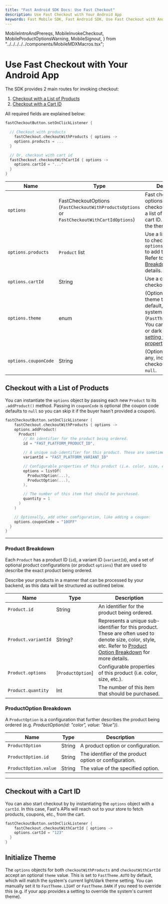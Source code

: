 ```yaml
---
title: "Fast Android SDK Docs: Use Fast Checkout"
description: Use Fast Checkout with Your Android App
keywords: Fast Mobile SDK, Fast Android SDK, Use Fast Checkout with Android
---
```


  MobileIntroAndPrereqs,
  MobileInvokeCheckout,
  MobileProductOptionsWarning,
  MobileSignout,
} from "../../../../../components/MobileMDXMacros.tsx";

# Use Fast Checkout with Your Android App

<MobileInvokeCheckout
  sdkModuleName="fast-android"
  actionType="listener"
  actionName="fastCheckoutButton"
/>

The SDK provides 2 main routes for invoking checkout:

1. [Checkout with a List of Products](#checkout-with-a-list-of-products)
2. [Checkout with a Cart ID](#checkout-with-a-cart-id)

All required fields are explained below:

```kotlin
fastCheckoutButton.setOnClickListener {

  // Checkout with products
	fastCheckout.checkoutWithProducts { options ->
    options.products = ...
  }

  // Or, checkout with cart id
  fastCheckout.checkoutWithCartId { options ->
    options.cartId = "..."
  }
}
```

| Name                 | Type                                                                                              | Description                                                                                                                                                                          |
| -------------------- | ------------------------------------------------------------------------------------------------- | ------------------------------------------------------------------------------------------------------------------------------------------------------------------------------------ |
| `options`            | FastCheckoutOptions <br /> (`FastCheckoutWithProductsOptions` or `FastCheckoutWithCartIdOptions`) | Fast checkout options enable you checkout with either a list of products or a cart ID. As well as set the theme.                                                                     |
| `options.products`   | `Product` list                                                                                    | Use a list of products to checkout. Use `options.addProduct()` to add to the list. Refer to [Product Breakdown](#product-breakdown) for more details.                                |
| `options.cartId`     | String                                                                                            | Use a cart ID to checkout.                                                                                                                                                           |
| `options.theme`      | enum                                                                                              | (Optional) Pass theme to the SDK. By default, we'll use the system theme (`FastTheme.AUTO`). You can pass in light or dark theme by [setting the theme property](#initialize-theme). |
| `options.couponCode` | String                                                                                            | (Optional) Coupon, if any, included during checkout. Defaults to `null`.                                                                                                             |

## Checkout with a List of Products

You can instantiate the `options` object by passing each new `Product` to its `.addProduct()` method. Passing in `couponCode` is optional (the coupon code defaults to `null` so you can skip it if the buyer hasn't provided a coupon).

```kotlin
fastCheckoutButton.setOnClickListener {
	fastCheckout.checkoutWithProducts { options ->
    options.addProduct(
      Product(
        // An identifier for the product being ordered.
        id = "FAST_PLATFORM_PRODUCT_ID",

        // A unique sub-identifier for this product. These are sometimes used to denote size / color, etc.
        variantId = "FAST_PLATFORM_VARIANT_ID"

        // Configurable properties of this product (i.e. color, size, etc.)
        options = listOf(
          ProductOption(...),
          ProductOption(...),
        ),

        // The number of this item that should be purchased.
        quantity = 1
      )
    )

    // Optionally, add other configuration, like adding a coupon:
    options.couponCode = "10OFF"
  }
}
```

---

### Product Breakdown

Each `Product` has a product ID (`id`), a variant ID (`variantId`), and a set of optional product configurations (or product `options`) that are used to describe the exact product being ordered.

Describe your products in a manner that can be processed by your backend, as this data will be structured as outlined below.

| Name                | Type              | Description                                                                                                                                                                                  |
| ------------------- | ----------------- | -------------------------------------------------------------------------------------------------------------------------------------------------------------------------------------------- |
| `Product.id`        | String            | An identifier for the product being ordered.                                                                                                                                                 |
| `Product.variantId` | String?           | Represents a unique sub-identifier for this product. These are often used to denote size, color, style, etc. Refer to [Product Option Breakdown](#productoption-breakdown) for more details. |
| `Product.options`   | [`ProductOption`] | Configurable properties of this product (i.e. color, size, etc.).                                                                                                                            |
| `Product.quantity`  | Int               | The number of this item that should be purchased.                                                                                                                                            |

### ProductOption Breakdown

<MobileProductOptionsWarning sdkFullName="Fast Android SDK" />

A `ProductOption` is a configuration that further describes the product being ordered (e.g. _ProductOption(id: "color", value: "blue"))._

| Name                  | Type   | Description                                            |
| --------------------- | ------ | ------------------------------------------------------ |
| `ProductOption`       | String | A product option or configuration.                     |
| `ProductOption.id`    | String | The identifier of the product option or configuration. |
| `ProductOption.value` | String | The value of the specified option.                     |

---

## Checkout with a Cart ID

You can also start checkout by by instantiating the `options` object with a `cartId`. In this case, Fast's APIs will reach out to your store to fetch products, coupons, etc., from the cart.

```kotlin
fastCheckoutButton.setOnClickListener {
	fastCheckout.checkoutWithCartId { options ->
    options.cartId = "123"
  }
}
```

## Initialize Theme

The `options` objects for both `checkoutWithProducts` and `checkoutWithCartId` accept an optional `theme` value. This is set to `FastTheme.AUTO` by default, which will match the system's current light/dark theme setting. You can manually set it to `FastTheme.LIGHT` or `FastTheme.DARK` if you need to override this (e.g. if your app provides a setting to override the system's current theme).
